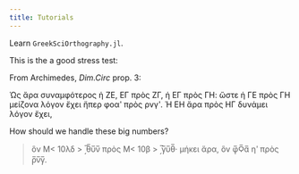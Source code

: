 ```yaml
---
title: Tutorials
---
```


Learn `GreekSciOrthography.jl`.

This is the a good stress test:

From Archimedes, *Dim.Circ* prop. 3:



Ὡς ἄρα συναμφότερος ἡ ΖΕ, ΕΓ πρὸς ΖΓ, ἡ ΕΓ πρὸς ΓΗ: ὥστε ἡ ΓΕ πρὸς ΓΗ μείζονα λόγον ἔχει ἤπερ φοαʹ πρὸς ρνγʹ. Ἡ ΕΗ ἄρα πρὸς ΗΓ δυνάμει λόγον ἔχει, 

How should we handle these big numbers?

> ὃν Μ< 10λδ > ͵̅θ̅υ̅ν̅ πρὸς Μ< 10β > ͵̅γ̅υ̅θ̅· μήκει ἄρα, ὃν φ̅Ϙ̅α̅ ηʹ πρὸς ρ̅ν̅γ̅.